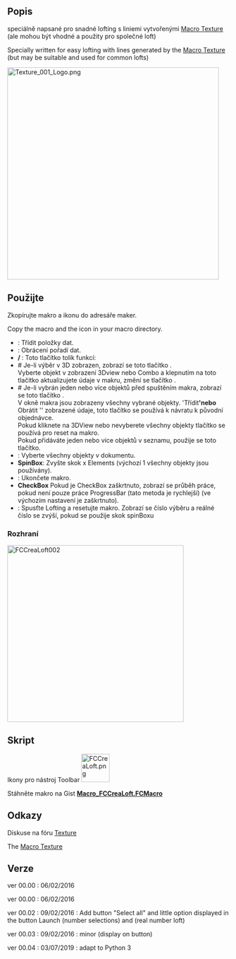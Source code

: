 <languages/>

<div class="mw-translate-fuzzy">
{{Macro
|Name=Macro Loft
|Icon=FCCreaLoft.png
|Description=Vytvoří vybrané dráty s loft wit.
|Author=Mario52
|Version=00.04
|Date=2019-07-03
|Download=[https://www.freecadweb.org/wiki/images/2/29/FCCreaLoft.png ToolBar Icon]
|SeeAlso= [[File:FCTexture.png|32px|FCTexture]] [[Macro_Texture/cs|Macro_Texture]]
|FCVersion=All
}}
</div>

<span id="Description"></span>
<div class="mw-translate-fuzzy">
==Popis==
speciálně napsané pro snadné lofting s liniemi vytvořenými [[Macro_Texture/cs| Macro Texture]] (ale mohou být vhodné a použity pro společné loft)<br />
</div>

Specially written for easy lofting with lines generated by the [[Macro_Texture|Macro Texture]] (but may be suitable and used for common lofts)<br />

{{Codeextralink|https://gist.githubusercontent.com/mario52a/c477f892233d6abe02df5e97af828ff4/raw/d633193c577e8257ef458b8c1824d1047c3c6613/Macro_FCCreaLoft.FCMacro}}

[[File:Texture_001_Logo.png|480px]]
{{Caption|Texture_001_Logo}}

<span id="Usage"></span>
<div class="mw-translate-fuzzy">
==Použijte==
Zkopírujte makro a ikonu do adresáře maker.
</div>

Copy the macro and the icon in your macro directory.

* '''{{KEY|Sort |}}''': Třídit položky dat.
* '''{{KEY|Reverse}}''': Obrácení pořadí dat.
* ''' {{KEY|Reset}} / {{KEY|Upgrade}} ''': Toto tlačítko tolik funkcí:
* # Je-li výběr v 3D zobrazen, zobrazí se toto tlačítko {{KEY|Upgrade}}. <br /> Vyberte objekt v zobrazení 3Dview nebo Combo a klepnutím na toto tlačítko aktualizujete údaje v makru, změní se tlačítko {{KEY|Reset}}.
* # Je-li vybrán jeden nebo více objektů před spuštěním makra, zobrazí se toto tlačítko {{KEY|Reset}}. <br/> V okně makra jsou zobrazeny všechny vybrané objekty. 'Třídit''''nebo''' Obrátit '' zobrazené údaje, toto tlačítko {{KEY|Reset}} se používá k návratu k původní objednávce. <br /> Pokud kliknete na 3DView nebo nevyberete všechny objekty tlačítko se používá pro reset na makro. <br /> Pokud přidáváte jeden nebo více objektů v seznamu, použije se toto tlačítko.
* '''{{KEY|Select all}}''': Vyberte všechny objekty v dokumentu.
* '''SpinBox''': Zvyšte skok x Elements (výchozí 1 všechny objekty jsou používány).
* '''{{KEY|Quit}}''': Ukončete makro.
* '''CheckBox''' Pokud je CheckBox zaškrtnuto, zobrazí se průběh práce, pokud není pouze práce ProgressBar (tato metoda je rychlejší) (ve výchozím nastavení je zaškrtnuto).
* '''{{KEY|Launch the Lofting}}''': Spusťte Lofting a resetujte makro. Zobrazí se číslo výběru a reálné číslo se zvýší, pokud se použije skok spinBoxu

<span id="The_interface"></span>
===Rozhraní===

[[File:Macro FCCreaLoft 01.png|400px|left|FCCreaLoft002]]
{{clear}}

<span id="Script"></span>
==Skript==

<div class="mw-translate-fuzzy">
Ikony pro nástroj Toolbar [[Image:FCCreaLoft.png|64px]]
</div>

Stáhněte makro na Gist [https://gist.github.com/mario52a/c477f892233d6abe02df5e97af828ff4 '''Macro_FCCreaLoft.FCMacro''']

<span id="Links"></span>
==Odkazy==

Diskuse na fóru [http://forum.freecadweb.org/viewtopic.php?f=24&t=5893&start=10 Texture]

The [[Macro_Texture/cs|Macro Texture]]

<span id="Version"></span>
<div class="mw-translate-fuzzy">
==Verze==
ver 00.00 : 06/02/2016
</div>

ver 00.00 : 06/02/2016

ver 00.02 : 09/02/2016 : Add button "Select all" and little option displayed in the button Launch (number selections) and (real number loft)

ver 00.03 : 09/02/2016 : minor (display on button)

ver 00.04 : 03/07/2019 : adapt to Python 3